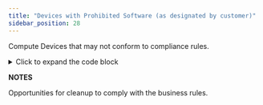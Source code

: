 ```yaml
---
title: "Devices with Prohibited Software (as designated by customer)"
sidebar_position: 28
---
```


Compute Devices that may not conform to compliance rules.

<details>
    <summary>Click to expand the code block</summary>
    ```sql
    select
         ds.device_fk
         ,ds.device_name
         ,ds.device_type
         ,ds.serial_number
         ,ds.asset_number
         ,ds.uuid
         ,ds.device_service_level
         ,ds.tags
         ,ds.all_software
         ,ds.all_software_types
    from view_dbb_security_v2  ds
    where lower(ds.all_software_types) like '%prohibited%'
    order by ds.device_name
    ```
</details>

**NOTES**

Opportunities for cleanup to comply with the business rules.
